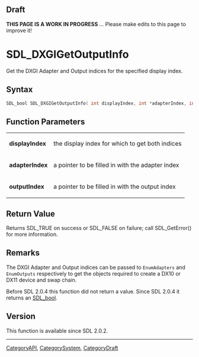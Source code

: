 
== Draft ==

'''THIS PAGE IS A WORK IN PROGRESS''' ... Please make edits to this page to improve it!


<!-- #*^*^*^*^*See https://wiki.libsdl.org/SGFunctions for details on editing this page*^*^*^*^* -->
= SDL_DXGIGetOutputInfo =

Get the DXGI Adapter and Output indices for the specified display index.

== Syntax ==

<syntaxhighlight lang='c'>
SDL_bool SDL_DXGIGetOutputInfo( int displayIndex, int *adapterIndex, int *outputIndex );
</syntaxhighlight>

== Function Parameters ==

{|
|'''displayIndex'''
|the display index for which to get both indices
|-
|'''adapterIndex'''
|a pointer to be filled in with the adapter index
|-
|'''outputIndex'''
|a pointer to be filled in with the output index
|}

== Return Value ==

Returns SDL_TRUE on success or SDL_FALSE on failure; call SDL_GetError()
for more information.

== Remarks ==

The DXGI Adapter and Output indices can be passed to
<code>EnumAdapters</code> and <code>EnumOutputs</code> respectively to get
the objects required to create a DX10 or DX11 device and swap chain.

Before SDL 2.0.4 this function did not return a value. Since SDL 2.0.4 it
returns an [[SDL_bool]].

== Version ==

This function is available since SDL 2.0.2.
----
[[CategoryAPI]], [[CategorySystem]], [[CategoryDraft]]
<!-- #See the Style Guide for instructions on editing the footer. -->


